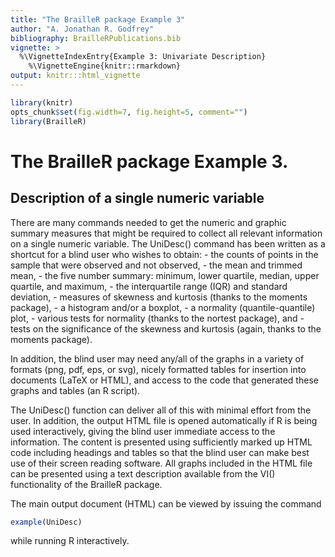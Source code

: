 ```yaml
---
title: "The BrailleR package Example 3"
author: "A. Jonathan R. Godfrey"
bibliography: BrailleRPublications.bib
vignette: >
  %\VignetteIndexEntry{Example 3: Univariate Description}
    %\VignetteEngine{knitr::rmarkdown}
output: knitr:::html_vignette
---
```



```r
library(knitr)
opts_chunk$set(fig.width=7, fig.height=5, comment="")
library(BrailleR)
```


# The BrailleR package Example 3.

## Description of a single numeric variable

There are many commands needed to get the numeric and graphic summary measures that might be required to collect all relevant information on a single numeric variable. The UniDesc() command has been written as a shortcut for a blind user who wishes to obtain:
- the counts of points in the sample that were observed and not observed,
- the mean and trimmed mean,
- the five number summary: minimum, lower quartile, median, upper quartile, and maximum,
- the interquartile range (IQR) and standard deviation,
- measures of skewness and kurtosis (thanks to the moments package),
- a histogram and/or a boxplot,
- a normality (quantile-quantile) plot,
- various tests for normality (thanks to the nortest package), and
- tests on the significance of the skewness and kurtosis (again, thanks to the moments package).

In addition, the blind user may need any/all of the graphs in a variety of formats (png, pdf, eps, or svg), nicely formatted tables for insertion into documents (LaTeX or HTML), and access to the code that generated these graphs and tables (an R script). 

The UniDesc() function can deliver all of this with minimal effort from the user. In addition, the output HTML file is opened automatically if R is being used interactively, giving the blind user immediate access to the information. The content is presented using sufficiently marked up HTML code including headings and tables so that the blind user can make best use of their  screen reading software. All graphs included in the HTML file can be presented using a text description available from the VI() functionality of the BrailleR package.

The main output document (HTML) can be viewed by issuing the command 
```r
example(UniDesc)
```
while running R interactively.


